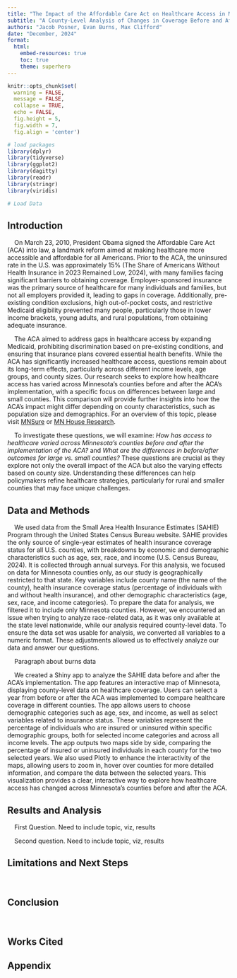 ```yaml
---
title: "The Impact of the Affordable Care Act on Healthcare Access in Minnesota Counties"
subtitle: "A County-Level Analysis of Changes in Coverage Before and After ACA Implementation"
authors: "Jacob Posner, Evan Burns, Max Clifford"
date: "December, 2024"
format: 
  html:
    embed-resources: true
    toc: true
    theme: superhero
---
```


```r
knitr::opts_chunk$set(
  warning = FALSE,
  message = FALSE,
  collapse = TRUE, 
  echo = FALSE, 
  fig.height = 5, 
  fig.width = 7,
  fig.align = 'center')
```

```r
# load packages
library(dplyr)
library(tidyverse)
library(ggplot2)
library(dagitty)
library(readr)
library(stringr)
library(viridis)
```
```r
# Load Data

```

## Introduction

    On March 23, 2010, President Obama signed the Affordable Care Act (ACA) into law, a landmark reform aimed at making healthcare more accessible and affordable for all Americans. Prior to the ACA, the uninsured rate in the U.S. was approximately 15% (The Share of Americans Without Health Insurance in 2023 Remained Low, 2024), with many families facing significant barriers to obtaining coverage. Employer-sponsored insurance was the primary source of healthcare for many individuals and families, but not all employers provided it, leading to gaps in coverage. Additionally, pre-existing condition exclusions, high out-of-pocket costs, and restrictive Medicaid eligibility prevented many people, particularly those in lower income brackets, young adults, and rural populations, from obtaining adequate insurance.

    The ACA aimed to address gaps in healthcare access by expanding Medicaid, prohibiting discrimination based on pre-existing conditions, and ensuring that insurance plans covered essential health benefits. While the ACA has significantly increased healthcare access, questions remain about its long-term effects, particularly across different income levels, age groups, and county sizes. Our research seeks to explore how healthcare access has varied across Minnesota’s counties before and after the ACA’s implementation, with a specific focus on differences between large and small counties. This comparison will provide further insights into how the ACA’s impact might differ depending on county characteristics, such as population size and demographics. For an overview of this topic, please visit [MNSure](https://www.mnsure.org/learn-more/aca/index.jsp) or [MN House Research](https://www.house.mn.gov/hrd/pubs/ss/ssmncare.pdf). 

    To investigate these questions, we will examine: *How has access to healthcare varied across Minnesota’s counties before and after the implementation of the ACA?* and *What are the differences in before/after outcomes for large vs. small counties?* These questions are crucial as they explore not only the overall impact of the ACA but also the varying effects based on county size. Understanding these differences can help policymakers refine healthcare strategies, particularly for rural and smaller counties that may face unique challenges.

## Data and Methods

    We used data from the Small Area Health Insurance Estimates (SAHIE) Program through the United States Census Bureau website. SAHIE provides the only source of single-year estimates of health insurance coverage status for all U.S. counties, with breakdowns by economic and demographic characteristics such as age, sex, race, and income (U.S. Census Bureau, 2024). It is collected through annual surveys. For this analysis, we focused on data for Minnesota counties only, as our study is geographically restricted to that state. Key variables include county name (the name of the county), health insurance coverage status (percentage of individuals with and without health insurance), and other demographic characteristics (age, sex, race, and income categories). To prepare the data for analysis, we filtered it to include only Minnesota counties. However, we encountered an issue when trying to analyze race-related data, as it was only available at the state level nationwide, while our analysis required county-level data. To ensure the data set was usable for analysis, we converted all variables to a numeric format. These adjustments allowed us to effectively analyze our data and answer our questions. 

    Paragraph about burns data

    We created a Shiny app to analyze the SAHIE data before and after the ACA's implementation. The app features an interactive map of Minnesota, displaying county-level data on healthcare coverage. Users can select a year from before or after the ACA was implemented to compare healthcare coverage in different counties. The app allows users to choose demographic categories such as age, sex, and income, as well as select variables related to insurance status. These variables represent the percentage of individuals who are insured or uninsured within specific demographic groups, both for selected income categories and across all income levels. The app outputs two maps side by side, comparing the percentage of insured or uninsured individuals in each county for the two selected years. We also used Plotly to enhance the interactivity of the maps, allowing users to zoom in, hover over counties for more detailed information, and compare the data between the selected years. This visualization provides a clear, interactive way to explore how healthcare access has changed across Minnesota’s counties before and after the ACA.

## Results and Analysis

    First Question. Need to include topic, viz, results

    Second question. Need to include topic, viz, results

## Limitations and Next Steps

    

## Conclusion
    

## Works Cited

## Appendix